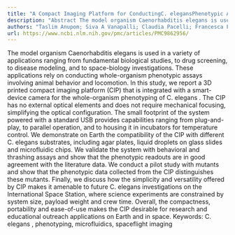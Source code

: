 ```yaml
---
title: "A Compact Imaging Platform for ConductingC. elegansPhenotypic Assays on Earth and in Spaceflight"
description: "Abstract The model organism Caenorhabditis elegans is used in a variety of applications ranging from fundamental biological studies, to drug screening, to disease modeling, and to space-biology invest..."
authors: "Taslim Anupom; Siva A Vanapalli; Claudia Pacelli; Francesca Ferranti; Marta del Bianco; Marcin Balcerzyk"
url: https://www.ncbi.nlm.nih.gov/pmc/articles/PMC9862956/
---
```


The model organism Caenorhabditis elegans is used in a variety of applications ranging from fundamental biological studies, to drug screening, to disease modeling, and to space-biology investigations. These applications rely on conducting whole-organism phenotypic assays involving animal behavior and locomotion. In this study, we report a 3D printed compact imaging platform (CIP) that is integrated with a smart-device camera for the whole-organism phenotyping of C. elegans . The CIP has no external optical elements and does not require mechanical focusing, simplifying the optical configuration. The small footprint of the system powered with a standard USB provides capabilities ranging from plug-and-play, to parallel operation, and to housing it in incubators for temperature control. We demonstrate on Earth the compatibility of the CIP with different C. elegans substrates, including agar plates, liquid droplets on glass slides and microfluidic chips. We validate the system with behavioral and thrashing assays and show that the phenotypic readouts are in good agreement with the literature data. We conduct a pilot study with mutants and show that the phenotypic data collected from the CIP distinguishes these mutants. Finally, we discuss how the simplicity and versatility offered by CIP makes it amenable to future C. elegans investigations on the International Space Station, where science experiments are constrained by system size, payload weight and crew time. Overall, the compactness, portability and ease-of-use makes the CIP desirable for research and educational outreach applications on Earth and in space. Keywords: C. elegans , phenotyping, microfluidics, spaceflight imaging
